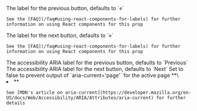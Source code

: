 
<Fragment>
  <PropDef name='previousLabel' type='string | ReactNode' defaultValue='«'>
    The label for the previous button, defaults to `«`
    
    See the [FAQ](/faq#using-react-components-for-labels) for further information on using React components for this prop
  </PropDef>
  <PropDef name='nextLabel' type='string | ReactNode' defaultValue='»'>
    The label for the next button, defaults to `»`

    See the [FAQ](/faq#using-react-components-for-labels) for further information on using React components for this prop

  </PropDef>
  <PropDef name='ariaPreviousLabel' type='string' defaultValue='Previous'>
    The accessibility ARIA label for the previous button, defaults to `Previous`
  </PropDef>
  <PropDef name='ariaNextLabel' type='string' defaultValue='Next'>
    The accessibility ARIA label for the next button, defaults to `Next`
  </PropDef>
  <PropDef name='ariaCurrentAttr' type='boolean' defaultValue='true'>
    Set to false to prevent output of `aria-current='page'` for the active page **\<li>**

    See [MDN's article on aria-current](https://developer.mozilla.org/en-US/docs/Web/Accessibility/ARIA/Attributes/aria-current) for further details

  </PropDef>
</Fragment>
